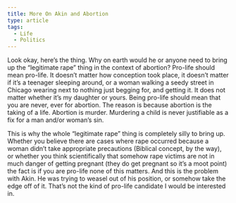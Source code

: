 ```yaml
---
title: More On Akin and Abortion
type: article
tags:
  - Life
  - Politics
---
```


Look okay, here’s the thing. Why on earth would he or anyone need to bring up the “legitimate rape” thing in the context of abortion? Pro-life should mean pro-life. It doesn’t matter how conception took place, it doesn’t matter if it’s a teenager sleeping around, or a woman walking a seedy street in Chicago wearing next to nothing just begging for, and getting it. It does not matter whether it’s my daughter or yours. Being pro-life should mean that you are never, ever for abortion. The reason is because abortion is the taking of a life. Abortion is murder. Murdering a child is never justifiable as a fix for a man and/or woman’s sin.

This is why the whole “legitimate rape” thing is completely silly to bring up. Whether you believe there are cases where rape occurred because a woman didn’t take appropriate precautions (Biblical concept, by the way), or whether you think scientifically that somehow rape victims are not in much danger of getting pregnant (they do get pregnant so it’s a moot point) the fact is if you are pro-life none of this matters. And this is the problem with Akin. He was trying to weasel out of his position, or somehow take the edge off of it. That’s not the kind of pro-life candidate I would be interested in.
